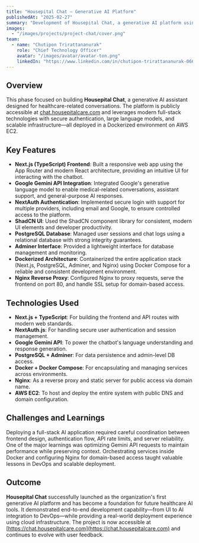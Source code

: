 ```yaml
---
title: "Housepital Chat – Generative AI Platform"
publishedAt: "2025-02-27"
summary: "Development of Housepital Chat, a generative AI platform using Next.js, Google Gemini API, and containerized infrastructure for scalable deployment."
images:
  - "/images/projects/project-chat/cover.png"
team:
  - name: "Chutipon Trirattananurak"
    role: "Chief Technology Officer"
    avatar: "/images/avatar/avatar-ton.png"
    linkedIn: "https://www.linkedin.com/in/chutipon-trirattananurak-066aa3131/"
---
```


## Overview

This phase focused on building **Housepital Chat**, a generative AI assistant designed for healthcare-related conversations. The platform is publicly accessible at [chat.housepitalcare.com](https://chat.housepitalcare.com/) and leverages modern full-stack technologies with secure authentication, large language models, and scalable infrastructure—all deployed in a Dockerized environment on AWS EC2.

## Key Features

- **Next.js (TypeScript) Frontend**: Built a responsive web app using the App Router and modern React architecture, providing an intuitive UI for interacting with the chatbot.
- **Google Gemini API Integration**: Integrated Google's generative language model to enable medical-related conversations, assistant support, and general-purpose AI responses.
- **NextAuth Authentication**: Implemented secure login with support for multiple providers, including email and Google, to ensure controlled access to the platform.
- **ShadCN UI**: Used the ShadCN component library for consistent, modern UI elements and developer productivity.
- **PostgreSQL Database**: Managed user sessions and chat logs using a relational database with strong integrity guarantees.
- **Adminer Interface**: Provided a lightweight interface for database management and monitoring.
- **Dockerized Architecture**: Containerized the entire application stack (Next.js, PostgreSQL, Adminer, and Nginx) using Docker Compose for a reliable and consistent development environment.
- **Nginx Reverse Proxy**: Configured Nginx to proxy requests, serve the frontend on port 80, and handle SSL setup for domain-based access.

## Technologies Used

- **Next.js + TypeScript**: For building the frontend and API routes with modern web standards.
- **NextAuth.js**: For handling secure user authentication and session management.
- **Google Gemini API**: To power the chatbot's language understanding and response generation.
- **PostgreSQL + Adminer**: For data persistence and admin-level DB access.
- **Docker + Docker Compose**: For encapsulating and managing services across environments.
- **Nginx**: As a reverse proxy and static server for public access via domain name.
- **AWS EC2**: To host and deploy the entire system with public DNS and domain configuration.

## Challenges and Learnings

Deploying a full-stack AI application required careful coordination between frontend design, authentication flow, API rate limits, and server reliability. One of the major learnings was optimizing Gemini API requests to maintain performance while preserving context. Orchestrating services inside Docker and configuring Nginx for domain-based access taught valuable lessons in DevOps and scalable deployment.

## Outcome

**Housepital Chat** successfully launched as the organization's first generative AI platform and has become a foundation for future healthcare AI tools. It demonstrated end-to-end development capability—from UI to AI integration to DevOps—while providing a real-world deployment experience using cloud infrastructure. The project is now accessible at [https://chat.housepitalcare.com](https://chat.housepitalcare.com) and continues to evolve with user feedback.
